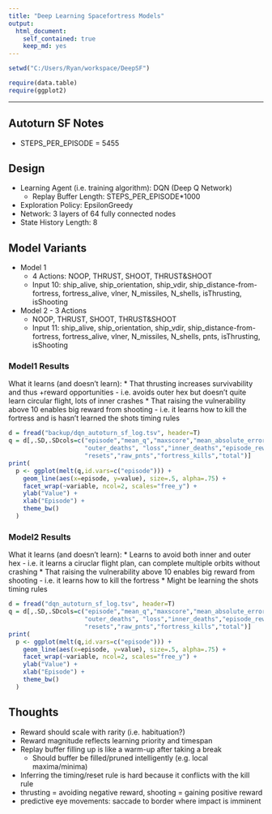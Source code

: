 ```yaml
---
title: "Deep Learning Spacefortress Models"
output:
  html_document:
    self_contained: true
    keep_md: yes
---
```


```r
setwd("C:/Users/Ryan/workspace/DeepSF")

require(data.table)
require(ggplot2)
```

***

## Autoturn SF Notes

  * STEPS_PER_EPISODE = 5455

## Design

  * Learning Agent (i.e. training algorithm): DQN (Deep Q Network)
    - Replay Buffer Length: STEPS_PER_EPISODE*1000
  * Exploration Policy: EpsilonGreedy
  * Network: 3 layers of 64 fully connected nodes
  * State History Length: 8

## Model Variants

  * Model 1
    - 4 Actions: NOOP, THRUST, SHOOT, THRUST&SHOOT
    - Input 10: ship_alive, ship_orientation, ship_vdir, ship_distance-from-fortress, 
                fortress_alive, vlner, N_missiles, N_shells, isThrusting, isShooting
    
  * Model 2 - 3 Actions
    - NOOP, THRUST, SHOOT, THRUST&SHOOT
    - Input 11: ship_alive, ship_orientation, ship_vdir, ship_distance-from-fortress, 
                fortress_alive, vlner, N_missiles, N_shells, pnts, isThrusting, isShooting

### Model1 Results

What it learns (and doesn't learn):
  * That thrusting increases survivability and thus +reward opportunities
    - i.e. avoids outer hex but doesn't quite learn circular flight, lots of inner crashes
  * That raising the vulnerability above 10 enables big reward from shooting
    - i.e. it learns how to kill the fortress and is hasn't learned the shots timing rules

```r
d = fread("backup/dqn_autoturn_sf_log.tsv", header=T)
q = d[,.SD,.SDcols=c("episode","mean_q","maxscore","mean_absolute_error",
                     "outer_deaths", "loss","inner_deaths","episode_reward",
                     "resets","raw_pnts","fortress_kills","total")]
print(
  p <- ggplot(melt(q,id.vars=c("episode"))) + 
    geom_line(aes(x=episode, y=value), size=.5, alpha=.75) +
    facet_wrap(~variable, ncol=2, scales="free_y") +
    ylab("Value") +
    xlab("Episode") +
    theme_bw()
  )
```

### Model2 Results

What it learns (and doesn't learn):
  * Learns to avoid both inner and outer hex
    - i.e. it learns a ciruclar flight plan, can complete multiple orbits without crashing
  * That raising the vulnerability above 10 enables big reward from shooting
    - i.e. it learns how to kill the fortress
  * Might be learning the shots timing rules

```r
d = fread("dqn_autoturn_sf_log.tsv", header=T)
q = d[,.SD,.SDcols=c("episode","mean_q","maxscore","mean_absolute_error",
                     "outer_deaths", "loss","inner_deaths","episode_reward",
                     "resets","raw_pnts","fortress_kills","total")]
print(
  p <- ggplot(melt(q,id.vars=c("episode"))) + 
    geom_line(aes(x=episode, y=value), size=.5, alpha=.75) +
    facet_wrap(~variable, ncol=2, scales="free_y") +
    ylab("Value") +
    xlab("Episode") +
    theme_bw()
  )
```

## Thoughts

  * Reward should scale with rarity (i.e. habituation?)
  * Reward magnitude reflects learning priority and timespan
  * Replay buffer filling up is like a warm-up after taking a break
    - Should buffer be filled/pruned intelligently (e.g. local maxima/minima)
  * Inferring the timing/reset rule is hard because it conflicts with the kill rule
  * thrusting = avoiding negative reward, shooting = gaining positive reward
  * predictive eye movements: saccade to border where impact is imminent